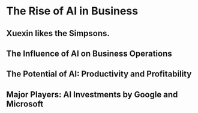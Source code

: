 # The Rise of AI in Business
## Xuexin likes the Simpsons.
## The Influence of AI on Business Operations
## The Potential of AI: Productivity and Profitability
## Major Players: AI Investments by Google and Microsoft
